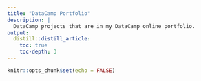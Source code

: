 ```yaml
---
title: "DataCamp Portfolio"
description: |
  DataCamp projects that are in my DataCamp online portfolio.
output: 
  distill::distill_article:
    toc: true
    toc-depth: 3
---
```


```r
knitr::opts_chunk$set(echo = FALSE)
```
